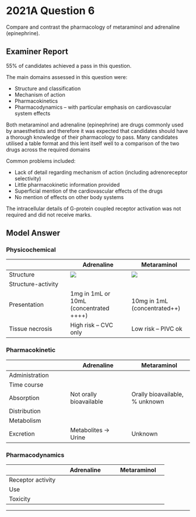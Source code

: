 # 2021A Question 6

Compare and contrast the pharmacology of metaraminol and adrenaline (epinephrine).


## Examiner Report

55% of candidates achieved a pass in this question.


The main domains assessed in this question were:

* Structure and classification
* Mechanism of action
* Pharmacokinetics
* Pharmacodynamics – with particular emphasis on cardiovascular system effects


Both metaraminol and adrenaline (epinephrine) are drugs commonly used by anaesthetists and therefore it was expected that candidates should have a thorough knowledge of their pharmacology to pass. Many candidates utilised a table format and this lent itself well to a comparison of the two drugs across the required domains


Common problems included:

* Lack of detail regarding mechanism of action (including adrenoreceptor selectivity)
* Little pharmacokinetic information provided
* Superficial mention of the cardiovascular effects of the drugs
* No mention of effects on other body systems


The intracellular details of G-protein coupled receptor activation was not required and did not receive marks.

## Model Answer


### Physicochemical


||Adrenaline|Metaraminol|
| -- | -- | -- |
|Structure|<img src="resources/adrenaline.svg">|<img src="resources/metaraminol.svg">|
|Structure-activity|<p>- Catecholamine: Direct, potent, sensitive to COMT</p><p>- OH on β-carbon: Direct, alpha</p><p>- No substitution on α-carbon: MAO sensitive</p><p>- Larger amine: Β>α</p>|<p>- Non-catecholamine: Resistant to COMT</p><p>- OH on β-carbon: Direct, alpha</p><p>- NH2 substitution on α-carbon: Indirect, MAO resistant</p><p>- Smaller amine: Α>β</p>|
|Presentation| 1mg in 1mL or 10mL (concentrated ++++)| 10mg in 1mL (concentrated++)|
|Tissue necrosis| High risk – CVC only| Low risk – PIVC ok|

### Pharmacokinetic


||Adrenaline|Metaraminol|
| -- | -- | -- |
|Administration|<p>- IV infusion: 1-30μg/min</p><p>- IV bolus: 1mg in cardiac arrest</p><p>- IM bolus: 500μg in anaphylaxis</p>|<p>- IV bolus: 0.5-1mg (10-20μg/kg) PRN</p><p>- IV infusion: Typically 0.5-5mg/h (20-200μg/kg/h)</p><p>- S/C or IM</p>|
|Time course|<p>- Onset ≤1min</p><p>- Duration 5 mins</p><p>&emsp;- Drug elimination rapid</p><p>&emsp;- Receptor effects prolonged</p>|<p>- Onset 1-2 min</p><p>- Duration: Stated 20-60mins, likely shorter</p>|
|Absorption| Not orally bioavailable| Orally bioavailable, % unknown|
|Distribution|<p>- V~D~ 0.1-0.2L/kg</p><p>- 12% protein bound</p><p>- Should not cross blood-brain barrier</p>|<p>- Poorly studied in humans</p><p>- 45% protein bound</p><p>- V~D~ 4L/kg</p><p>- Should not cross BBB</p>|
|Metabolism|<p>- By COMT and MAO → VMA</p><p>- By COMT only → Normetadrenaline</p><p>- t1/2β 2 mins</p>|<p>- Poorly studied in humans; likely slow</p><p>- Not susceptible to MAO or COMT</p><p>- t1/2β 6 hours</p>|
|Excretion| Metabolites → Urine| Unknown|

### Pharmacodynamics


||Adrenaline|Metaraminol|
| -- | -- | -- |
|Receptor activity|<p>- β~1~ > β~2~ > α~1~</p><p>- Direct</p>|<p>- α~1~ >> β~1~</p><p>- Direct</p><p>- Indirect (displaces noradrenaline from vesicles)</p>|
|Use|<p>- Anaphylaxis (↑ CO, ↑ SVR, stabilize mast cells)</p><p>- Cardiogenic shock (↑ CO)</p><p>- Cardiac arrest (↑ SVR → Vital organ perfusion)</p><p>- Additive with local anaesthetic (↑ duration, ↓ LAST)</p>|<p>- Peri-operative hypotension – GA and neuraxial</p><p>- Unclear if equivalent to phenylephrine in obstetrics</p>|
|Toxicity|<p>- Safer with noradrenaline reuptake inhibitors (NRI)</p><p>- Tachyphylaxis slow: Adrenoceptor downregulation</p>|<p>- Dangerous with NRI e.g. MAOi (↑↑ NAd release)</p><p>- Tachyphylaxis rapid: Catecholamine depletion</p>|


--- 

 